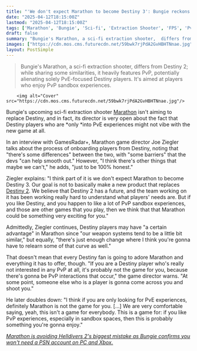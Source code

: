 ```yaml
---
title: "'We don't expect Marathon to become Destiny 3': Bungie reckons 'if you are a Destiny player who's not really interested in any PvP,' Marathon is 'probably not the game for you'"
date: "2025-04-12T18:15:00Z"
lastmod: "2025-04-12T18:15:00Z"
tags: ['Marathon', 'Bungie', 'Sci-fi', 'Extraction Shooter', 'FPS', 'PvP', 'Destiny 2', 'PC', 'Xbox']
draft: false
summary: "Bungie's Marathon, a sci-fi extraction shooter,  differs from Destiny 2; while sharing some similarities, it heavily features PvP, potentially alienating solely PvE-focused Destiny players.  It's aimed at players who enjoy PvP sandbox experiences."
images: ["https://cdn.mos.cms.futurecdn.net/59bwk7rjPdA2GvHBHTNnae.jpg"]
layout: PostSimple
---
```

> Bungie's Marathon, a sci-fi extraction shooter,  differs from Destiny 2; while sharing some similarities, it heavily features PvP, potentially alienating solely PvE-focused Destiny players.  It's aimed at players who enjoy PvP sandbox experiences.


        <img alt="Cover" src="https://cdn.mos.cms.futurecdn.net/59bwk7rjPdA2GvHBHTNnae.jpg"/>
        
Bungie's upcoming sci-fi extraction shooter [<u>Marathon</u>](https://www.gamesradar.com/marathon-guide/) isn't aiming to replace Destiny, and in fact, its director is very open about the fact that Destiny players who are *only *into PvE experiences might not vibe with the new game at all.

In an interview with GamesRadar+, Marathon game director Joe Ziegler talks about the process of onboarding players from Destiny, noting that "there's some differences" between the two, with "some barriers" that the devs "can help smooth out." However, "I think there's other things that maybe we can't," he adds, "just to be 100% honest."

Ziegler explains: "I think part of it is we don't expect Marathon to become Destiny 3. Our goal is not to basically make a new product that replaces [<u>Destiny 2</u>](https://www.gamesradar.com/destiny-2/). We believe that Destiny 2 has a future, and the team working on it has been working really hard to understand what players' needs are. But if you like Destiny, and you happen to like a lot of PvP sandbox experiences, and those are other games that you play, then we think that that Marathon could be something very exciting for you."

Admittedly, Ziegler continues, Destiny players may have "a certain advantage" in Marathon since "our weapon systems tend to be a little bit similar," but equally, "there's just enough change where I think you're gonna have to relearn some of that curve as well."

That doesn't mean that every Destiny fan is going to adore Marathon and everything it has to offer, though. "If you are a Destiny player who's really not interested in any PvP at all, it's probably not the game for you, because there's gonna be PvP interactions that occur," the game director warns. "At some point, someone else who is a player is gonna come across you and shoot you."

He later doubles down: "I think if you are only looking for PvE experiences, definitely Marathon is not the game for you. [...] We are very comfortable saying, yeah, this isn't a game for everybody. This is a game for: if you like PvP experiences, especially in sandbox spaces, then this is probably something you're gonna enjoy."

[<u><em>Marathon is avoiding Helldivers 2's biggest mistake as Bungie confirms you won't need a PSN account on PC and Xbox.</em></u>](https://www.gamesradar.com/games/fps/marathon-is-avoiding-helldivers-2s-biggest-mistake-as-bungie-confirms-you-wont-need-a-psn-account-on-pc-and-xbox/)
        